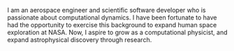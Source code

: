 I am an aerospace engineer and scientific software developer 
who is passionate about computational dynamics. I have been 
fortunate to have had the opportunity to exercise this 
background to expand human space exploration at NASA. 
Now, I aspire to grow as a computational physicist, and 
expand astrophysical discovery through research. 